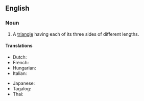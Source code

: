 ==English==

===Noun===
{{en-noun}}

# {{lb|en|geometry}} A [[triangle]] having each of its three sides of different lengths.

====Translations====
{{trans-top|triangle having each of its three sides of different lengths}}
* Dutch: {{t|nl|ongelijkzijdige driehoek}}
* French: {{t|fr|[[triangle]] [[scalène]]|m}}
* Hungarian: {{t|hu|általános háromszög}}
* Italian: {{t|it|triangolo scaleno|m}}
{{trans-mid}}
* Japanese: {{t+|ja|不等辺三角形|tr=futouhen-sankakukei}}
* Tagalog: {{t|tl|tagibang na tatsiha}}
* Thai: {{t|th|สามเหลี่ยมด้านไม่เท่า}}
{{trans-bottom}}